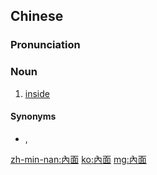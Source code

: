 {{also|内面}}
==Chinese==
{{zh-forms}}

===Pronunciation===
{{zh-pron
|m=nèimiàn
|c=noi6 min6
|h=pfs=nui-mien
|mn=lāi-bīn
|cat=n
}}

===Noun===
{{zh-noun}}

# {{lb|zh|chiefly|Min Nan}} [[inside]]

====Synonyms====
* {{qualifier|Mandarin|Cantonese}} {{zh-l|裡面}}, {{zh-l|裡邊}}

[[zh-min-nan:內面]]
[[ko:內面]]
[[mg:內面]]